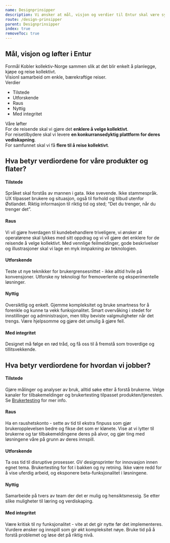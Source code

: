 ```yaml
---
name: Designprinsipper
description: Vi ønsker at mål, visjon og verdier til Entur skal være synlige og tilstede i brukeropplevelsen til våre kunder.
route: /design-prinsipper
parent: Designprinsipper
index: true
removeToc: true
---
```



<PageHeader title="Merkevareplattform" />

## Mål, visjon og løfter i Entur

<div className="designprinsipper-top-grid">
  <div className="designprinsipper-grey-box designprinsipper-three-grid">
    <Heading3>Formål</Heading3>
    Kobler kollektiv-Norge sammen slik at det blir enkelt å planlegge, kjøpe og reise
    kollektivt.
  </div>
  <div className="designprinsipper-grey-box designprinsipper-three-grid">
    <Heading3>Vision</Heading3>I samarbeid om enkle, bærekraftige reiser.
  </div>
  <div className="designprinsipper-grey-box designprinsipper-three-grid">
    <Heading3>Verdier</Heading3>
    <ul>
      <li>Tilstede</li>
      <li>Utforskende</li>
      <li>Raus</li>
      <li>Nyttig</li>
      <li>Med integritet</li>
    </ul>
  </div>
  <div className="designprinsipper-grey-box designprinsipper-wide-grid">
    <Heading3>Våre løfter</Heading3>
    <div className="designprinsipper-lofter">
      For de reisende skal vi gjøre det
      <strong> enklere å velge kollektivt</strong>.
    </div>
    <div className="designprinsipper-lofter">
      For reisetilbydere skal vi levere
      <strong> en konkurransedyktig plattform for deres vediskapning</strong>.
    </div>
    <div className="designprinsipper-lofter">
      For samfunnet skal vi få <strong>flere til å reise kollektivt</strong>.
    </div>
  </div>
</div>

## Hva betyr verdiordene for våre produkter og flater?

#### Tilstede

Språket skal forstås av mannen i gata. Ikke svevende. Ikke stammespråk. UX tilpasset brukere og situasjon, også til forhold og tilbud utenfor Østlandet. Riktig informasjon til riktig tid og sted;
“Det du trenger, når du trenger det”.

#### Raus

Vi vil gjøre hverdagen til kundebehandlere triveligere, vi ønsker at operatørene skal lykkes med sitt oppdrag og vi vil gjøre det enklere for de reisende å velge kollektivt. Med vennlige feilmeldinger, gode beskrivelser og illustrasjoner skal vi lage en myk innpakning av teknologien.

#### Utforskende

Teste ut nye teknikker for brukergrensesnittet - ikke alltid hvile på konvensjoner. Utforske ny teknologi for fremoverlente og eksperimentelle løsninger.

#### Nyttig

Oversiktlig og enkelt. Gjemme kompleksitet og bruke smartness for å forenkle og kunne ta vekk funksjonalitet. Smart overvåking i stedet for innstillinger og administrasjon, men tilby beviste valgmuligheter når det trengs. Være hjelpsomme og gjøre det umulig å gjøre feil.

#### Med integritet

Designet må følge en rød tråd, og få oss til å fremstå som troverdige og tillitsvekkende.

## Hva betyr verdiordene for hvordan vi jobber?

#### Tilstede

Gjøre målinger og analyser av bruk, alltid søke etter å forstå brukerne. Velge kanaler for tilbakemeldinger og brukertesting tilpasset produkten/tjenesten. Se [Brukertesting](https://design.entur.org/design-prinsipper/brukertesting) for mer info.

#### Raus

Ha en raushetskonto - sette av tid til ekstra finpuss som gjør brukeropplevelsen bedre og fikse det som er klønete. Vise at vi lytter til brukerne og tar tilbakemeldingene deres på alvor, og gjør ting med løsningene våre på grunn av deres innspill.

#### Utforskende

Ta oss tid til disruptive prosesser. GV designsprinter for innovasjon innen egnet tema. Brukertesting for fot i bakken og ny retning. Ikke være redd for å vise uferdig arbeid, og eksponere beta-funksjonalitet i løsningene.

#### Nyttig

Samarbeide på tvers av team der det er mulig og hensiktsmessig. Se etter slike muligheter til læring og verdiskaping.

#### Med integritet

Være kritisk til ny funksjonalitet - vite at det gir nytte før det implementeres. Vurdere ønsker og innspill som gir økt kompleksitet nøye. Bruke tid på å forstå problemet og løse det på riktig nivå.
